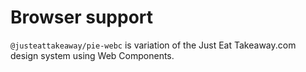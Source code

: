 
<Meta title="Introduction/Browser support" />

# Browser support

`@justeattakeaway/pie-webc` is variation of the Just Eat Takeaway.com design system using Web Components.
